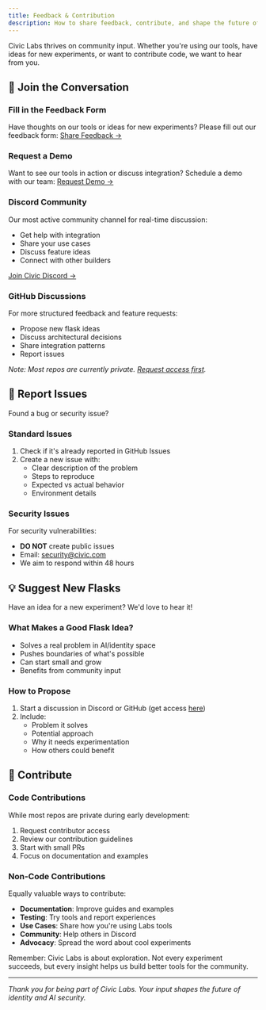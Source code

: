 ```yaml
---
title: Feedback & Contribution
description: How to share feedback, contribute, and shape the future of Civic Labs
---
```



Civic Labs thrives on community input. Whether you're using our tools, have ideas for new experiments, or want to contribute code, we want to hear from you.

## 💬 Join the Conversation

### Fill in the Feedback Form
Have thoughts on our tools or ideas for new experiments? Please fill out our feedback form:
[Share Feedback →](https://civickey.typeform.com/to/uVH7CWJ5)

### Request a Demo
Want to see our tools in action or discuss integration? Schedule a demo with our team:
[Request Demo →](https://calendly.com/danbk/30-minute-meeting-clone)

### Discord Community
Our most active community channel for real-time discussion:
- Get help with integration
- Share your use cases
- Discuss feature ideas
- Connect with other builders

[Join Civic Discord →](https://discord.com/invite/MWmhXauJw8)

### GitHub Discussions
For more structured feedback and feature requests:
- Propose new flask ideas
- Discuss architectural decisions
- Share integration patterns
- Report issues

*Note: Most repos are currently private. [Request access first](https://civickey.typeform.com/to/uVH7CWJ5).*

## 🐛 Report Issues

Found a bug or security issue?

### Standard Issues
1. Check if it's already reported in GitHub Issues
2. Create a new issue with:
   - Clear description of the problem
   - Steps to reproduce
   - Expected vs actual behavior
   - Environment details

### Security Issues
For security vulnerabilities:
- **DO NOT** create public issues
- Email: security@civic.com
- We aim to respond within 48 hours

## 💡 Suggest New Flasks

Have an idea for a new experiment? We'd love to hear it!

### What Makes a Good Flask Idea?
- Solves a real problem in AI/identity space
- Pushes boundaries of what's possible
- Can start small and grow
- Benefits from community input

### How to Propose
1. Start a discussion in Discord or GitHub (get access [here](https://civickey.typeform.com/to/uVH7CWJ5))
2. Include:
   - Problem it solves
   - Potential approach
   - Why it needs experimentation
   - How others could benefit

## 🤝 Contribute

### Code Contributions
While most repos are private during early development:
1. Request contributor access
2. Review our contribution guidelines
3. Start with small PRs
4. Focus on documentation and examples

### Non-Code Contributions
Equally valuable ways to contribute:
- **Documentation**: Improve guides and examples
- **Testing**: Try tools and report experiences
- **Use Cases**: Share how you're using Labs tools
- **Community**: Help others in Discord
- **Advocacy**: Spread the word about cool experiments

Remember: Civic Labs is about exploration. Not every experiment succeeds, but every insight helps us build better tools for the community.

---

*Thank you for being part of Civic Labs. Your input shapes the future of identity and AI security.*